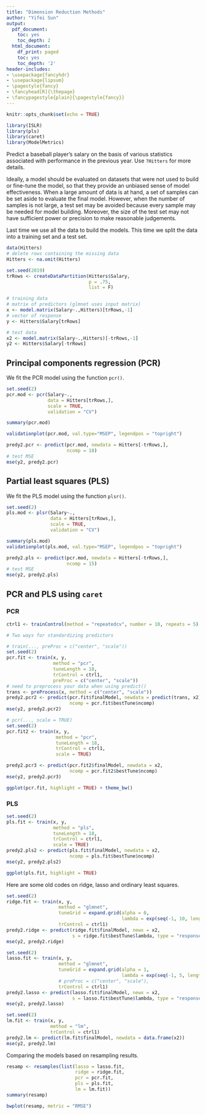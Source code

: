 ```yaml
---
title: "Dimension Reduction Methods"
author: "Yifei Sun"
output:
  pdf_document:
    toc: yes
    toc_depth: 2
  html_document:
    df_print: paged
    toc: yes
    toc_depth: '2'
header-includes:
- \usepackage{fancyhdr}
- \usepackage{lipsum}
- \pagestyle{fancy}
- \fancyhead[R]{\thepage}
- \fancypagestyle{plain}{\pagestyle{fancy}}
--- 
```


\newpage

```r
knitr::opts_chunk$set(echo = TRUE)
```

```r
library(ISLR)
library(pls)
library(caret)
library(ModelMetrics)
```

Predict a baseball player’s salary on the basis of various statistics associated with performance in the previous year. Use `?Hitters` for more details. 

Ideally, a model should be evaluated on datasets that were not used to build or fine-tune the model, so that they provide an unbiased sense of model effectiveness. When a large amount of data is at hand, a set of samples can be set aside to evaluate the final model. However, when the number of samples is not large, a test set may be avoided because every sample may be needed for model building. Moreover, the size of the test set may not have sufficient power or precision to make reasonable judgements.

Last time we use all the data to build the models. This time we split the data into a training set and a test set. 

```r
data(Hitters)
# delete rows containing the missing data
Hitters <- na.omit(Hitters)

set.seed(2019)
trRows <- createDataPartition(Hitters$Salary,
                              p = .75,
                              list = F)

# training data
# matrix of predictors (glmnet uses input matrix)
x <- model.matrix(Salary~.,Hitters)[trRows,-1]
# vector of response
y <- Hitters$Salary[trRows]

# test data
x2 <- model.matrix(Salary~.,Hitters)[-trRows,-1]
y2 <- Hitters$Salary[-trRows]
```

## Principal components regression (PCR)

We fit the PCR model using the function `pcr()`.

```r
set.seed(2)
pcr.mod <- pcr(Salary~., 
               data = Hitters[trRows,],
               scale = TRUE, 
               validation = "CV")

summary(pcr.mod)

validationplot(pcr.mod, val.type="MSEP", legendpos = "topright")

predy2.pcr <- predict(pcr.mod, newdata = Hitters[-trRows,], 
                      ncomp = 18)
# test MSE
mse(y2, predy2.pcr)
```


## Partial least squares (PLS)

We fit the PLS model using the function `plsr()`.
```r
set.seed(2)
pls.mod <- plsr(Salary~., 
                data = Hitters[trRows,], 
                scale = TRUE,  
                validation = "CV")

summary(pls.mod)
validationplot(pls.mod, val.type="MSEP", legendpos = "topright")

predy2.pls <- predict(pcr.mod, newdata = Hitters[-trRows,], 
                      ncomp = 15)
# test MSE
mse(y2, predy2.pls)
```

## PCR and PLS using `caret`

### PCR 
```r
ctrl1 <- trainControl(method = "repeatedcv", number = 10, repeats = 5)

# Two ways for standardizing predictors

# train(..., preProc = c("center", "scale"))
set.seed(2)
pcr.fit <- train(x, y,
                 method = "pcr",
                 tuneLength = 18,
                 trControl = ctrl1,
                 preProc = c("center", "scale"))
# need to preprocess your data when using predict()
trans <- preProcess(x, method = c("center", "scale"))
predy2.pcr2 <- predict(pcr.fit$finalModel, newdata = predict(trans, x2), 
                       ncomp = pcr.fit$bestTune$ncomp)
mse(y2, predy2.pcr2)

# pcr(..., scale = TRUE)
set.seed(2)
pcr.fit2 <- train(x, y,
                  method = "pcr",
                  tuneLength = 18,
                  trControl = ctrl1,
                  scale = TRUE)

predy2.pcr3 <- predict(pcr.fit2$finalModel, newdata = x2, 
                       ncomp = pcr.fit2$bestTune$ncomp)
mse(y2, predy2.pcr3)

ggplot(pcr.fit, highlight = TRUE) + theme_bw()
```

### PLS
```r
set.seed(2)
pls.fit <- train(x, y,
                 method = "pls",
                 tuneLength = 18,
                 trControl = ctrl1,
                 scale = TRUE)
predy2.pls2 <- predict(pls.fit$finalModel, newdata = x2, 
                       ncomp = pls.fit$bestTune$ncomp)
mse(y2, predy2.pls2)

ggplot(pls.fit, highlight = TRUE)
```

Here are some old codes on ridge, lasso and ordinary least squares.
```r
set.seed(2)
ridge.fit <- train(x, y,
                   method = "glmnet",
                   tuneGrid = expand.grid(alpha = 0, 
                                          lambda = exp(seq(-1, 10, length=100))),
                   trControl = ctrl1)
predy2.ridge <- predict(ridge.fit$finalModel, newx = x2, 
                        s = ridge.fit$bestTune$lambda, type = "response")
mse(y2, predy2.ridge)

set.seed(2)
lasso.fit <- train(x, y,
                   method = "glmnet",
                   tuneGrid = expand.grid(alpha = 1, 
                                          lambda = exp(seq(-1, 5, length=100))),
                   # preProc = c("center", "scale"),
                   trControl = ctrl1)
predy2.lasso <- predict(lasso.fit$finalModel, newx = x2, 
                        s = lasso.fit$bestTune$lambda, type = "response")
mse(y2, predy2.lasso)

set.seed(2)
lm.fit <- train(x, y,
                method = "lm",
                trControl = ctrl1)
predy2.lm <- predict(lm.fit$finalModel, newdata = data.frame(x2))
mse(y2, predy2.lm)
```

Comparing the models based on resampling results.
```r
resamp <- resamples(list(lasso = lasso.fit, 
                         ridge = ridge.fit, 
                         pcr = pcr.fit, 
                         pls = pls.fit,
                         lm = lm.fit))
summary(resamp)

bwplot(resamp, metric = "RMSE")
```